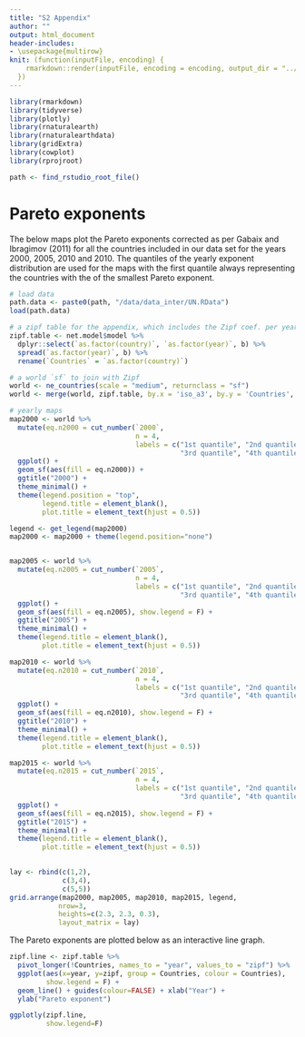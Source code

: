```yaml
---
title: "S2 Appendix"
author: ""
output: html_document
header-includes:
- \usepackage{multirow}
knit: (function(inputFile, encoding) {
    rmarkdown::render(inputFile, encoding = encoding, output_dir = "../paper/2_final_submission")
  })
---
```


```r
library(rmarkdown)
library(tidyverse)
library(plotly)
library(rnaturalearth)
library(rnaturalearthdata)
library(gridExtra)
library(cowplot)
library(rprojroot)

path <- find_rstudio_root_file()
```

# Pareto exponents

The below maps plot the Pareto exponents corrected as per Gabaix and Ibragimov (2011) for all the countries included in our data 
set for the years 2000, 2005, 2010 and 2010. The quantiles of the yearly exponent 
distribution are used for the maps with the first quantile always representing 
the countries with the of the smallest Pareto exponent.

```r

# load data
path.data <- paste0(path, "/data/data_inter/UN.RData")
load(path.data)

# a zipf table for the appendix, which includes the Zipf coef. per year and country
zipf.table <- net.model$model %>%
  dplyr::select(`as.factor(country)`, `as.factor(year)`, b) %>%
  spread(`as.factor(year)`, b) %>%
  rename(`Countries` = `as.factor(country)`)

# a world `sf` to join with Zipf
world <- ne_countries(scale = "medium", returnclass = "sf")
world <- merge(world, zipf.table, by.x = 'iso_a3', by.y = 'Countries', all = T)

# yearly maps
map2000 <- world %>%
  mutate(eq.n2000 = cut_number(`2000`, 
                               n = 4,
                               labels = c("1st quantile", "2nd quantile",
                                          "3rd quantile", "4th quantile"))) %>%
  ggplot() +
  geom_sf(aes(fill = eq.n2000)) + 
  ggtitle("2000") +
  theme_minimal() + 
  theme(legend.position = "top",
        legend.title = element_blank(),
        plot.title = element_text(hjust = 0.5))

legend <- get_legend(map2000)
map2000 <- map2000 + theme(legend.position="none")


map2005 <- world %>%
  mutate(eq.n2005 = cut_number(`2005`, 
                               n = 4,
                               labels = c("1st quantile", "2nd quantile",
                                          "3rd quantile", "4th quantile"))) %>%
  ggplot() +
  geom_sf(aes(fill = eq.n2005), show.legend = F) + 
  ggtitle("2005") +
  theme_minimal() + 
  theme(legend.title = element_blank(),
        plot.title = element_text(hjust = 0.5))

map2010 <- world %>%
  mutate(eq.n2010 = cut_number(`2010`, 
                               n = 4,
                               labels = c("1st quantile", "2nd quantile",
                                          "3rd quantile", "4th quantile"))) %>%
  ggplot() +
  geom_sf(aes(fill = eq.n2010), show.legend = F) + 
  ggtitle("2010") +
  theme_minimal() +
  theme(legend.title = element_blank(),
        plot.title = element_text(hjust = 0.5))

map2015 <- world %>%
  mutate(eq.n2015 = cut_number(`2015`, 
                               n = 4,
                               labels = c("1st quantile", "2nd quantile",
                                          "3rd quantile", "4th quantile"))) %>%
  ggplot() +
  geom_sf(aes(fill = eq.n2015), show.legend = F) + 
  ggtitle("2015") +
  theme_minimal() +
  theme(legend.title = element_blank(),
        plot.title = element_text(hjust = 0.5))
  

lay <- rbind(c(1,2),
             c(3,4),
             c(5,5))
grid.arrange(map2000, map2005, map2010, map2015, legend,
            nrow=3, 
            heights=c(2.3, 2.3, 0.3),
            layout_matrix = lay)
```

The Pareto exponents are plotted below as an interactive line graph.

```r

zipf.line <- zipf.table %>% 
  pivot_longer(!Countries, names_to = "year", values_to = "zipf") %>% 
  ggplot(aes(x=year, y=zipf, group = Countries, colour = Countries),
         show.legend = F) + 
  geom_line() + guides(colour=FALSE) + xlab("Year") +
  ylab("Pareto exponent")  

ggplotly(zipf.line,
         show.legend=F)
  
```